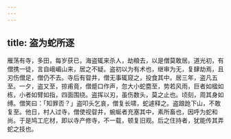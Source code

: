 ```yaml
---
---
---
```

title: 盗为蛇所逐
---



雁荡有寺，多田，每岁获已，海盗辄来杀人，劫粮去，以是僧莫敢居。道光初，有僧携一徒，言自峨嵋山来，居之不疑。盗初以为有术也，继审为无，复肆劫焉，且刃伤僧足，僧仍不去。寺后有眢井，僧无事辄窥之，投食其中。居三年，盗凡五至。一夕，盗又至，掠甫竟，僧蹙口作声，忽大小蛇麕至，势若风雨，巨者如楹如栋，小者如臂如指，四面围绕。盗挥以刃，虽伤数头，莫之止也。顷刻，周其身如缚。僧笑曰：「知罪否？」盗叩头乞哀，僧复长啸，蛇遽释之。盗踉跄下山，不敢复至。他日，村人过寺，僧使视眢井，蜿蜒者充塞其中，素所畜也，因呼为蛇和尚。于是鸠工庀材，即以寺产修寺，不一载，顿复旧观。后之住持者，犹能传其弄蛇之技也。